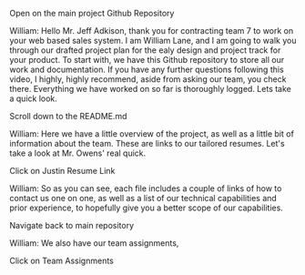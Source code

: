 Open on the main project Github Repository

William: Hello Mr. Jeff Adkison, thank you for contracting team 7 to work on your web based sales system. I am William Lane, and I am going to walk you through our drafted project plan for the ealy design and project track for your product. To start with, we have this Github repository to store all our work and documentation. If you have any further questions following this video, I highly, highly recommend, aside from asking our team, you check there. Everything we have worked on so far is thoroughly logged. Lets take a quick look. 

Scroll down to the README.md

William: Here we have a little overview of the project, as well as a little bit of information about the team. These are links to our tailored resumes. Let's take a look at Mr. Owens' real quick.

Click on Justin Resume Link

William: So as you can see, each file includes a couple of links of how to contact us one on one, as well as a list of our technical capabilities and prior experience, to hopefully give you a better scope of our capabilities. 

Navigate back to main repository

William: We also have our team assignments,

Click on Team Assignments 